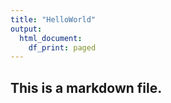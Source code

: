 ```yaml
---
title: "HelloWorld"
output:
  html_document:
    df_print: paged
---
```


## This is a markdown file.